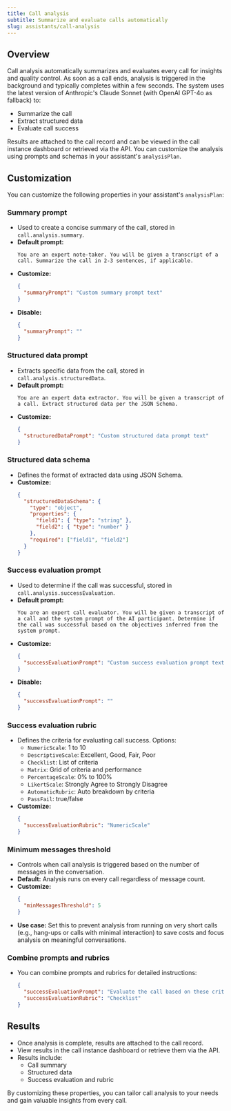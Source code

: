 ```yaml
---
title: Call analysis
subtitle: Summarize and evaluate calls automatically
slug: assistants/call-analysis
---
```


## Overview

Call analysis automatically summarizes and evaluates every call for insights and quality control. As soon as a call ends, analysis is triggered in the background and typically completes within a few seconds. The system uses the latest version of Anthropic's Claude Sonnet (with OpenAI GPT-4o as fallback) to:
- Summarize the call
- Extract structured data
- Evaluate call success

Results are attached to the call record and can be viewed in the call instance dashboard or retrieved via the API. You can customize the analysis using prompts and schemas in your assistant's `analysisPlan`.

## Customization

You can customize the following properties in your assistant's `analysisPlan`:

### Summary prompt
- Used to create a concise summary of the call, stored in `call.analysis.summary`.
- **Default prompt:**
  ```text
  You are an expert note-taker. You will be given a transcript of a call. Summarize the call in 2-3 sentences, if applicable.
  ```
- **Customize:**
  ```json
  {
    "summaryPrompt": "Custom summary prompt text"
  }
  ```
- **Disable:**
  ```json
  {
    "summaryPrompt": ""
  }
  ```

### Structured data prompt
- Extracts specific data from the call, stored in `call.analysis.structuredData`.
- **Default prompt:**
  ```text
  You are an expert data extractor. You will be given a transcript of a call. Extract structured data per the JSON Schema.
  ```
- **Customize:**
  ```json
  {
    "structuredDataPrompt": "Custom structured data prompt text"
  }
  ```

### Structured data schema
- Defines the format of extracted data using JSON Schema.
- **Customize:**
  ```json
  {
    "structuredDataSchema": {
      "type": "object",
      "properties": {
        "field1": { "type": "string" },
        "field2": { "type": "number" }
      },
      "required": ["field1", "field2"]
    }
  }
  ```

### Success evaluation prompt
- Used to determine if the call was successful, stored in `call.analysis.successEvaluation`.
- **Default prompt:**
  ```text
  You are an expert call evaluator. You will be given a transcript of a call and the system prompt of the AI participant. Determine if the call was successful based on the objectives inferred from the system prompt.
  ```
- **Customize:**
  ```json
  {
    "successEvaluationPrompt": "Custom success evaluation prompt text"
  }
  ```
- **Disable:**
  ```json
  {
    "successEvaluationPrompt": ""
  }
  ```

### Success evaluation rubric
- Defines the criteria for evaluating call success. Options:
  - `NumericScale`: 1 to 10
  - `DescriptiveScale`: Excellent, Good, Fair, Poor
  - `Checklist`: List of criteria
  - `Matrix`: Grid of criteria and performance
  - `PercentageScale`: 0% to 100%
  - `LikertScale`: Strongly Agree to Strongly Disagree
  - `AutomaticRubric`: Auto breakdown by criteria
  - `PassFail`: true/false
- **Customize:**
  ```json
  {
    "successEvaluationRubric": "NumericScale"
  }
  ```

### Minimum messages threshold
- Controls when call analysis is triggered based on the number of messages in the conversation.
- **Default:** Analysis runs on every call regardless of message count.
- **Customize:**
  ```json
  {
    "minMessagesThreshold": 5
  }
  ```
- **Use case:** Set this to prevent analysis from running on very short calls (e.g., hang-ups or calls with minimal interaction) to save costs and focus analysis on meaningful conversations.

### Combine prompts and rubrics
- You can combine prompts and rubrics for detailed instructions:
  ```json
  {
    "successEvaluationPrompt": "Evaluate the call based on these criteria:...",
    "successEvaluationRubric": "Checklist"
  }
  ```

## Results

- Once analysis is complete, results are attached to the call record.
- View results in the call instance dashboard or retrieve them via the API.
- Results include:
  - Call summary
  - Structured data
  - Success evaluation and rubric

By customizing these properties, you can tailor call analysis to your needs and gain valuable insights from every call.
